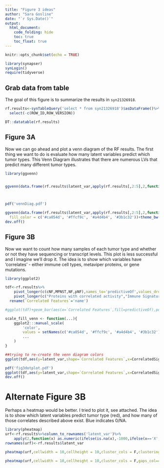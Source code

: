 ```yaml
---
title: "Figure 3 ideas"
author: "Sara Gosline"
date: "`r Sys.Date()`"
output:
  html_document:
    code_folding: hide
    toc: true
    toc_float: true
---
```



```r
knitr::opts_chunk$set(echo = TRUE)

library(synapser)
synLogin()
require(tidyverse)


```

## Grab data from table
The goal of this figure is to summarize the results in `syn21326918`.

```r

rf.results<-synTableQuery('select * from syn21326918')$asDataFrame()%>%
  select(-c(ROW_ID,ROW_VERSION))

DT::datatable(rf.results)

```

## Figure 3A

Now we can go ahead and plot a venn diagram of the RF results. The first thing we want to do is evaluate how many latent variables predict which tumor types. This Venn Diagram illustrates that there are numerous LVs that predict many different tumor types. 

```r
library(ggvenn)


ggvenn(data.frame(rf.results$latent_var,apply(rf.results[,2:5],2,function(x) ifelse(is.na(x),F,T))),fill_color = c('#ca054d', '#ffcf9c', '#a4d4b4', '#3b1c32'))+theme_bw()



pdf('vennDiag.pdf')

ggvenn(data.frame(rf.results$latent_var,apply(rf.results[,2:5],2,function(x) ifelse(is.na(x),F,T))), 
  fill_color = c('#ca054d', '#ffcf9c', '#a4d4b4', '#3b1c32'))+theme_bw()
dev.off()
```

## Figure 3B
Now we want to count how many samples of each tumor type and whether or not they have sequencing or transcript levels. This plot is less successful and I imagine we'll drop it. The idea is to show which variables have 'correlates' - either immune cell types, metaviper proteins, or gene mutations.

```r
library(ggplot2)

tdf<-rf.results%>%
    pivot_longer(c(cNF,MPNST,NF,pNF),names_to='predictiveOf',values_drop_na = TRUE)%>%
    pivot_longer(c("Proteins with correlated activity","Immune Signatures","Number Genes Mutated"),values_to='CorrelatedSignals',values_drop_na = FALSE)%>%
  rename(`Correlated Features`='name')

#ggplot(tdf)+geom_bar(aes(x=`Correlated Features`,fill=predictiveOf),position='dodge')+ggtitle('Number of variables with correlated features')

scale_fill_venn <- function(...){
    ggplot2:::manual_scale(
        'color', 
        values = setNames(c('#ca054d', '#ffcf9c', '#a4d4b4', '#3b1c32'), as.factor(c('cNF','MPNST','NF','pNF'))),
        ...
    )
}

##trying to re-create the venn diagram colors
ggplot(tdf,aes(y=latent_var,shape=`Correlated Features`,x=CorrelatedSignals,color=predictiveOf,alpha=0.5))+geom_point()+scale_x_log10()+scale_fill_venn()+theme_bw()

pdf('fig3dotplot.pdf')
ggplot(tdf,aes(y=latent_var,shape=`Correlated Features`,x=CorrelatedSignals,color=predictiveOf,alpha=0.5))+geom_point()+scale_x_log10()+scale_fill_venn()+theme_bw()
dev.off()

```

# Alternate Figure 3B

Perhaps a heatmap would be better. I tried to plot it, see attached. The idea is to show which latent variables predict tumor type (red), and how many of those correlates described above exist. Blue indicates 0/NA.

```r
library(pheatmap)
urf<-rf.results%>%column_to_rownames('latent_var')%>%
    apply(2,function(x) as.numeric(ifelse(is.na(x),-1000,ifelse(x=='X',1000,x))))
rownames(urf)<-rf.results$latent_var

pheatmap(urf,cellwidth = 10,cellheight = 10,cluster_cols = F,clustering_method = 'ward', gaps_col=4, filename = 'fig3heatmap.pdf')

pheatmap(urf,cellwidth = 10,cellheight = 10,cluster_cols = F,gaps_col=4, clustering_method = 'ward')
```
